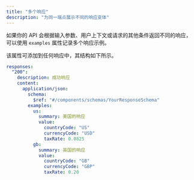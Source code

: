 ```yaml
---
title: "多个响应"
description: "为同一端点展示不同的响应变体"
---
```


如果你的 API 会根据输入参数、用户上下文或请求的其他条件返回不同的响应，可以使用 `examples` 属性记录多个响应示例。

该属性可添加到任何响应中，其结构如下所示。

```yaml
responses:
  "200":
    description: 成功响应
    content:
      application/json:
        schema:
          $ref: "#/components/schemas/YourResponseSchema"
        examples:
          us:
            summary: 美国的响应
            value:
              countryCode: "US"
              currencyCode: "USD"
              taxRate: 0.0825
          gb:
            summary: 英国的响应
            value:
              countryCode: "GB"
              currencyCode: "GBP"
              taxRate: 0.20
```
